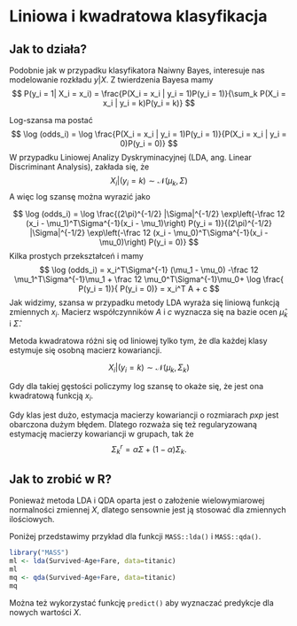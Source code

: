 # Liniowa i kwadratowa klasyfikacja

## Jak to działa?

Podobnie jak w przypadku klasyfikatora Naiwny Bayes, interesuje nas modelowanie rozkładu $y|X$. Z twierdzenia Bayesa mamy
$$
P(y_i = 1| X_i = x_i) = \frac{P(X_i = x_i | y_i = 1)P(y_i = 1)}{\sum_k P(X_i = x_i | y_i = k)P(y_i = k)}
$$

Log-szansa ma postać
$$
\log (odds_i) = \log \frac{P(X_i = x_i | y_i = 1)P(y_i = 1)}{P(X_i = x_i | y_i = 0)P(y_i = 0)}  
$$
W przypadku Liniowej Analizy Dyskryminacyjnej (LDA, ang. Linear Discriminant Analysis), zakłada się, że
$$
X_i | (y_i = k) \sim \mathcal N (\mu_k, \Sigma)
$$
A więc log szansę można wyrazić jako 

$$
\log (odds_i) = \log \frac{(2\pi)^{-1/2} |\Sigma|^{-1/2} \exp\left(-\frac 12 (x_i - \mu_1)^T\Sigma^{-1}(x_i - \mu_1)\right) P(y_i = 1)}{(2\pi)^{-1/2} |\Sigma|^{-1/2} \exp\left(-\frac 12 (x_i - \mu_0)^T\Sigma^{-1}(x_i - \mu_0)\right) P(y_i = 0)}  
$$
Kilka prostych przekształceń i mamy
$$
\log (odds_i) =  
 x_i^T\Sigma^{-1} (\mu_1 - \mu_0)
-\frac 12 \mu_1^T\Sigma^{-1}\mu_1 + \frac 12 \mu_0^T\Sigma^{-1}\mu_0+
\log \frac{ P(y_i = 1)}{ P(y_i = 0)} =
x_i^T A + c
$$
Jak widzimy, szansa w przypadku metody LDA wyraża się liniową funkcją zmiennych $x_i$. Macierz współczynników $A$ i $c$ wyznacza się na bazie ocen $\hat\mu_k$ i $\hat\Sigma$.

Metoda kwadratowa różni się od liniowej tylko tym, że dla każdej klasy estymuje się osobną macierz kowariancji.

$$
X_i | (y_i = k) \sim \mathcal N (\mu_k, \Sigma_k)
$$

Gdy dla takiej gęstości policzymy log szansę to okaże się, że jest ona kwadratową funkcją $x_i$.

Gdy klas jest dużo, estymacja macierzy kowariancji o rozmiarach $pxp$ jest obarczona dużym błędem. Dlatego rozważa się też regularyzowaną estymację macierzy kowariancji w grupach, tak że
$$
\Sigma_k^r = \alpha \Sigma + (1-\alpha) \Sigma_k.
$$


## Jak to zrobić w R?

Ponieważ metoda LDA i QDA oparta jest o założenie wielowymiarowej normalności zmiennej $X$, dlatego sensownie jest ją stosować dla zmiennych ilościowych.

Poniżej przedstawimy przykład dla funkcji `MASS::lda()` i `MASS::qda()`.

```r
library("MASS")
ml <- lda(Survived~Age+Fare, data=titanic)
ml
mq <- qda(Survived~Age+Fare, data=titanic)
mq
```
Można też wykorzystać funkcję `predict()` aby wyznaczać predykcje dla nowych wartości $X$.

